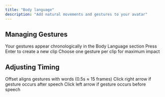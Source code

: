 ```yaml
---
title: "Body language"
description: "Add natural movements and gestures to your avatar"
---
```


## Managing Gestures

<CardGroup cols={2}>
  <Card 
    title="View gestures" 
    icon="list" 
    color="purple"
    style={{flexDirection: 'row', alignItems: 'center', width: '200px'}}
  >
    Your gestures appear chronologically in the Body Language section
  </Card>
  <Card 
    title="Create clips" 
    icon="plus" 
    color="purple"
    style={{flexDirection: 'row', alignItems: 'center', width: '200px'}}
  >
    Press Enter to create a new clip
  </Card>
  <Card 
    title="Apply gestures" 
    icon="hand" 
    color="purple"
    style={{flexDirection: 'row', alignItems: 'center', width: '200px'}}
  >
    Choose one gesture per clip for maximum impact
  </Card>
</CardGroup>

## Adjusting Timing

<CardGroup cols={2}>
  <Card 
    title="Understanding offset" 
    icon="clock" 
    color="purple"
    style={{flexDirection: 'row', alignItems: 'center', width: '200px'}}
  >
    Offset aligns gestures with words (0.5s ≈ 15 frames)
  </Card>
  <Card 
    title="Late gestures" 
    icon="arrow-right" 
    color="purple"
    style={{flexDirection: 'row', alignItems: 'center', width: '200px'}}
  >
    Click right arrow if gesture occurs after speech
  </Card>
  <Card 
    title="Early gestures" 
    icon="arrow-left" 
    color="purple"
    style={{flexDirection: 'row', alignItems: 'center', width: '200px'}}
  >
    Click left arrow if gesture occurs before speech
  </Card>
</CardGroup>
